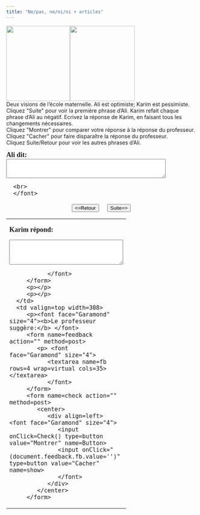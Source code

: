 ```yaml
---
title: "Ne/pas, ne/ni/ni + articles"
---
```


<img src="happy.gif" width="169" height="200" /><img src="sad.gif" width="172" height="200" /><br />Deux visions de l'école maternelle. Ali est optimiste; Karim est pessimiste. Cliquez &quot;Suite&quot; pour voir la  premi&egrave;re phrase d'Ali. Karim refait chaque phrase d'Ali au négatif. Ecrivez la réponse de Karim, en faisant tous les changements nécessaires. <br>
Cliquez &quot;Montrer&quot; pour comparer votre r&eacute;ponse &agrave; la r&eacute;ponse du professeur.<br> Cliquez &quot;Cacher&quot; pour faire dispara&icirc;tre la r&eacute;ponse du professeur. <br />
Cliquez Suite/Retour pour voir les autres phrases d'Ali.<br>
<form name=qbox action="" method=post>
   <p><font face="Garamond" size="4"><b>Ali dit:<br>
      </b> 
      <textarea name=q rows=3 wrap=virtual cols=50></textarea>
      <br>
      </font>
   </p>
   <center>
      <div align=left> <font face="Garamond" size="4"> 
         <input onClick=begin(-1) type=button value="&lt;=Retour" name=show>
         &nbsp; &nbsp; 
         <input onClick=begin(1) type=button value="Suite=&gt;" name=show>
         <br>
         </font>
      </div>
   </center>
</form>
<p></p>
<p></p>
</td>
<td width=200></td>
</tr>
</tbody> 
</table>
<table width="80%" border=0 align="center">
<tbody>
   <tr>
      <td valign=top width=236>
         <p><font face="Garamond" size="4"><b>Karim répond:</b> </font> 
         <form name=Sinput action="" method=post>
            <p> <font face="Garamond" size="4"> 
               <textarea name=Content rows=4 wrap=virtual cols=35></textarea>
               </font> 
         </form>
         <p></p>
         <p></p>
      </td>
      <td valign=top width=308>
         <p><font face="Garamond" size="4"><b>Le professeur suggère:</b> </font> 
         <form name=feedback action="" method=post>
            <p> <font face="Garamond" size="4"> 
               <textarea name=fb rows=4 wrap=virtual cols=35></textarea>
               </font> 
         </form>
         <form name=check action="" method=post>
            <center>
               <div align=left> <font face="Garamond" size="4"> 
                  <input onClick=Check() type=button value="Montrer" name=Button>
                  <input onClick="(document.feedback.fb.value='')" type=button value="Cacher" name=show>
                  </font>
               </div>
            </center>
         </form>

<SCRIPT language=Javascript><!--//
//  This code is based on a script by Marmoe Soemarmo.  
//  Dan Beeby modified it and wrote the creation interface, JavaScripts, and Perl Scripts.
//  http://lang.swarthmore.edu/mellon -- dbeeby@haverford.edu.
//  Content by Alison Murray Levine, University of Virginia, alevine@virginia.edu.
//  You may borrow and modify these scripts, but please give credit where credit is due.
	var Question= new Array();
	var Answer= new Array();
//---------------------DATA--------------------

Question[1]="J'aime l'école. ";Question[2]="Ma maîtresse encourage la créativité et l'expression. ";Question[3]="Les autres enfants dans ma classe ont des idées intéressantes.";Question[4]="Nous nous amusons beaucoup.";Question[5]="Nous avons des jouets et des livres.";Question[6]="Ma maîtresse a dit que nous étions intelligents.";Question[7]="Nous avons regardé une vidéo en classe.";

Answer[1]="Je n'aime pas l'école.";Answer[2]="Ma maîtresse n'encourage ni la créativité ni l'expression.";Answer[3]="Les autres enfants dans ma classe n'ont pas d'idées intéressantes.";Answer[4]="Nous ne nous amusons pas beaucoup.";Answer[5]="Nous n'avons ni jouets ni livres.";Answer[6]="Ma maîtresse n'a pas dit que nous étions intelligents.";Answer[7]="Nous n'avons pas regardé de vidéo en classe.";

//-------------------END DATA-------------

var NextQ = 0;
var QN = 0;

function begin(QN){
NextQ = NextQ + QN
	if (Question[NextQ] == null) {
alert("Il n’y a plus de questions. Cliquez sur suite/retour pour revoir les questions.")
	}
	document.feedback.fb.value=""
	document.Sinput.Content.value=""
	document.qbox.q.value=Question[NextQ]
}

function Check(){
	if (document.Sinput.Content.value == ""){
        document.feedback.fb.value="Essayez de répondre à la question avant de voir la réponse du professeur."
        }
	else{
	document.feedback.fb.value=Answer[NextQ]
}
}
//--></SCRIPT>